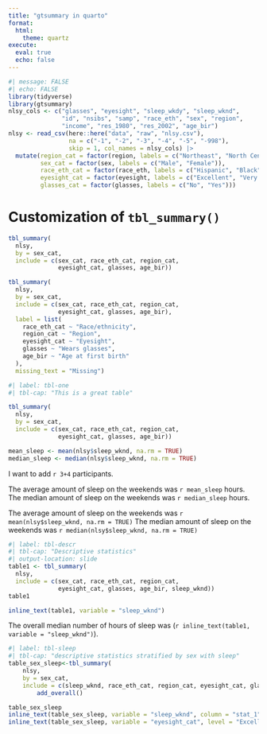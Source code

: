 ```yaml
---
title: "gtsummary in quarto"
format: 
  html:
    theme: quartz
execute:
  eval: true
  echo: false
---
```


```r
#| message: FALSE
#| echo: FALSE
library(tidyverse)
library(gtsummary)
nlsy_cols <- c("glasses", "eyesight", "sleep_wkdy", "sleep_wknd", 
               "id", "nsibs", "samp", "race_eth", "sex", "region", 
               "income", "res_1980", "res_2002", "age_bir")
nlsy <- read_csv(here::here("data", "raw", "nlsy.csv"), 
                 na = c("-1", "-2", "-3", "-4", "-5", "-998"),
                 skip = 1, col_names = nlsy_cols) |> 
  mutate(region_cat = factor(region, labels = c("Northeast", "North Central", "South", "West")),
         sex_cat = factor(sex, labels = c("Male", "Female")),
         race_eth_cat = factor(race_eth, labels = c("Hispanic", "Black", "Non-Black, Non-Hispanic")),
         eyesight_cat = factor(eyesight, labels = c("Excellent", "Very good", "Good", "Fair", "Poor")),
         glasses_cat = factor(glasses, labels = c("No", "Yes"))) 
```

# Customization of `tbl_summary()`

```r
tbl_summary(
  nlsy,
  by = sex_cat,
  include = c(sex_cat, race_eth_cat, region_cat,
              eyesight_cat, glasses, age_bir))
```

```r
tbl_summary(
  nlsy,
  by = sex_cat,
  include = c(sex_cat, race_eth_cat, region_cat,
              eyesight_cat, glasses, age_bir),
  label = list(
    race_eth_cat ~ "Race/ethnicity",
    region_cat ~ "Region",
    eyesight_cat ~ "Eyesight",
    glasses ~ "Wears glasses",
    age_bir ~ "Age at first birth"
  ),
  missing_text = "Missing")
```

```r
#| label: tbl-one
#| tbl-cap: "This is a great table"

tbl_summary(
  nlsy,
  by = sex_cat,
  include = c(sex_cat, race_eth_cat, region_cat,
              eyesight_cat, glasses, age_bir))
```

```r
mean_sleep <- mean(nlsy$sleep_wknd, na.rm = TRUE)
median_sleep <- median(nlsy$sleep_wknd, na.rm = TRUE)
```
I want to add `r 3+4` participants.

The average amount of sleep on the weekends was `r mean_sleep` hours.
The median amount of sleep on the weekends was `r median_sleep` hours.

The average amount of sleep on the weekends was  `r mean(nlsy$sleep_wknd, na.rm = TRUE)` 
The median amount of sleep on the weekends was  `r median(nlsy$sleep_wknd, na.rm = TRUE)` 

```r
#| label: tbl-descr
#| tbl-cap: "Descriptive statistics"
#| output-location: slide
table1 <- tbl_summary(
  nlsy,
  include = c(sex_cat, race_eth_cat, region_cat,
              eyesight_cat, glasses, age_bir, sleep_wknd))
table1
```

```r
inline_text(table1, variable = "sleep_wknd")
```

The overall median number of hours of sleep was (`r inline_text(table1, variable = "sleep_wknd")`).

```r
#| label: tbl-sleep
#| tbl-cap: "descriptive statistics stratified by sex with sleep"
table_sex_sleep<-tbl_summary(
	nlsy,
	by = sex_cat,
	include = c(sleep_wknd, race_eth_cat, region_cat, eyesight_cat, glasses, age_bir)) |>
		add_overall()

table_sex_sleep
inline_text(table_sex_sleep, variable = "sleep_wknd", column = "stat_1")
inline_text(table_sex_sleep, variable = "eyesight_cat", level = "Excellent", column = "stat_0")
```

